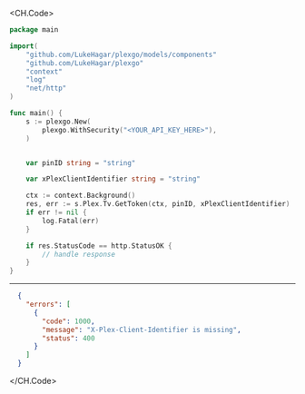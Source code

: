 
<CH.Code>
```go GetToken.go
package main

import(
	"github.com/LukeHagar/plexgo/models/components"
	"github.com/LukeHagar/plexgo"
	"context"
	"log"
	"net/http"
)

func main() {
    s := plexgo.New(
        plexgo.WithSecurity("<YOUR_API_KEY_HERE>"),
    )


    var pinID string = "string"

    var xPlexClientIdentifier string = "string"

    ctx := context.Background()
    res, err := s.Plex.Tv.GetToken(ctx, pinID, xPlexClientIdentifier)
    if err != nil {
        log.Fatal(err)
    }

    if res.StatusCode == http.StatusOK {
        // handle response
    }
}
```
---

```json Example Response
  {
    "errors": [
      {
        "code": 1000,
        "message": "X-Plex-Client-Identifier is missing",
        "status": 400
      }
    ]
  }
```
</CH.Code>
